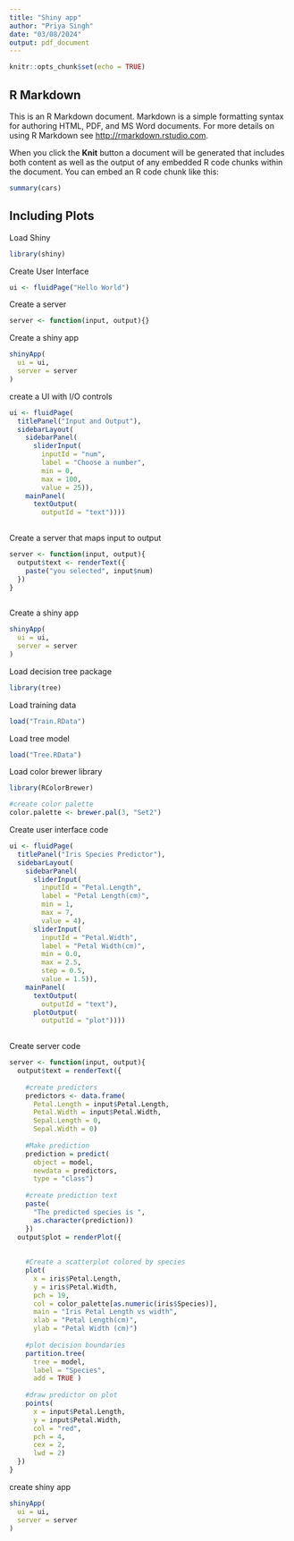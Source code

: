 ---
title: "Shiny app"
author: "Priya Singh"
date: "03/08/2024"
output: pdf_document
---

```{r setup, include=FALSE}
knitr::opts_chunk$set(echo = TRUE)
```

## R Markdown

This is an R Markdown document. Markdown is a simple formatting syntax for authoring HTML, PDF, and MS Word documents. For more details on using R Markdown see <http://rmarkdown.rstudio.com>.

When you click the **Knit** button a document will be generated that includes both content as well as the output of any embedded R code chunks within the document. You can embed an R code chunk like this:

```{r cars}
summary(cars)
```

## Including Plots


Load Shiny
```{r iris}
library(shiny)
```

Create User Interface
```{r iris}

ui <- fluidPage("Hello World")

```

Create a server 
```{r iris}

server <- function(input, output){}

```


Create a shiny app
```{r iris}
shinyApp(
  ui = ui,
  server = server
)

```

create a UI with I/O controls 
```{r iris}
ui <- fluidPage(
  titlePanel("Input and Output"),
  sidebarLayout(
    sidebarPanel(
      sliderInput(
        inputId = "num",
        label = "Choose a number",
        min = 0,
        max = 100, 
        value = 25)),
    mainPanel(
      textOutput(
        outputId = "text"))))
      
```


Create a server that maps input to output 
```{r iris}
server <- function(input, output){
  output$text <- renderText({
    paste("you selected", input$num)
  })
}
  
```

Create a shiny app
```{r iris}
shinyApp(
  ui = ui,
  server = server
)
```


Load decision tree package 
```{r}
library(tree)

```


Load training data 
```{r}
load("Train.RData")
```

Load tree model
```{r}

load("Tree.RData")

```

Load color brewer library 
```{r}

library(RColorBrewer)

#create color palette
color.palette <- brewer.pal(3, "Set2")

```

Create user interface code 
```{r}
ui <- fluidPage(
  titlePanel("Iris Species Predictor"),
  sidebarLayout(
    sidebarPanel(
      sliderInput(
        inputId = "Petal.Length",
        label = "Petal Length(cm)",
        min = 1, 
        max = 7, 
        value = 4),
      sliderInput(
        inputId = "Petal.Width",
        label = "Petal Width(cm)",
        min = 0.0, 
        max = 2.5,
        step = 0.5,
        value = 1.5)),
    mainPanel(
      textOutput(
        outputId = "text"),
      plotOutput(
        outputId = "plot"))))
      
```

Create server code
```{r}
server <- function(input, output){
  output$text = renderText({
    
    #create predictors
    predictors <- data.frame(
      Petal.Length = input$Petal.Length,
      Petal.Width = input$Petal.Width,
      Sepal.Length = 0,
      Sepal.Width = 0)
    
    #Make prediction
    prediction = predict(
      object = model,
      newdata = predictors,
      type = "class")
    
    #create prediction text 
    paste(
      "The predicted species is ",
      as.character(prediction))
    })
  output$plot = renderPlot({
    
  
    #Create a scatterplot colored by species 
    plot(
      x = iris$Petal.Length,
      y = iris$Petal.Width,
      pch = 19, 
      col = color_palette[as.numeric(iris$Species)],
      main = "Iris Petal Length vs width",
      xlab = "Petal Length(cm)",
      ylab = "Petal Width (cm)")
    
    #plot decision boundaries 
    partition.tree(
      tree = model, 
      label = "Species",
      add = TRUE )
    
    #draw predictor on plot
    points(
      x = input$Petal.Length, 
      y = input$Petal.Width, 
      col = "red",
      pch = 4,
      cex = 2,
      lwd = 2)
  })
}

```

create shiny app
```{r}

shinyApp(
  ui = ui, 
  server = server
)

```
